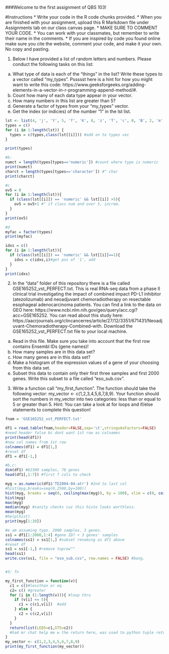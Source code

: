 ###Welcome to the first assignment of QBS 103!

#Instructions
* Write your code in the R code chunks provided.
* When you are finished with your assignment, upload this R Markdown file under Assignments tab on our class canvas page.
* MAKE SURE TO COMMENT YOUR CODE.
* You can work with your classmates, but remember to write their name in the comments.
* If you are inspired by code you found online make sure you cite the website, comment your code, and make it your own. No copy and pasting.

1) Below I have provided a list of random letters and numbers. Please conduct the following tasks on this list:
  a) What type of data is each of the "things" in the list? Write these types to a vector called "my_types". Pssssst here is a hint for how you might want to write this code: https://www.geeksforgeeks.org/adding-elements-in-a-vector-in-r-programming-append-method/#.
  b) Count how many of each data type appear in your vector.
  c) How many numbers in this list are greater than 5?
  d) Generate a factor of types from your "my_types" vector.
  e) Get the index (or indicies) of the number "1" in the lst list.

```r
lst <- list(4, 'j', 'Y', 5, 'f', 'K', 8, 'z', 'T', 'c', 0, 'B', 2, 'm', 'X', 9, 'd', 'V', 3, 'n', 'G', 6, 'h', 'J', 2, 'p', 'O', 1, 'q', 'R', 7, 's', 'D', 2, 'l', 'N', 0, 'w', 'E', 5, 'e', 'U', 4, 'i', 'P', 1, 'a', 'H', 8, 'y', 'S', 3, 'g', 'F', 9, 'b', 'M', 6, 'k', 'L', 7)
types = c()
for (i in 1:length(lst)) { 
  types = c(types,class(lst[[i]])) #add on to types vec
}

print(types)

#b: 
numct = length(types[types=='numeric']) #count where type is numeric
print(numct)
charct = length(types[types=='character']) #^ char
print(charct)

#c
ov5 = 0
for (i in 1:length(lst)){
  if (class(lst[[i]]) == 'numeric' && lst[[i]] >5){
    ov5 = ov5+1 #^ if class num and over 5, increm.
  }
}
print(ov5)

#d
myfac = factor(types)
print(myfac)

idxs = c()
for (i in 1:length(lst)){
  if (class(lst[[i]]) == 'numeric' && lst[[i]]==1){
    idxs = c(idxs,i)#get pos of '1', add
  }
}
print(idxs)


```

2) In the "data" folder of this repository there is a file called GSE165252_vst_PERFECT.txt. This is real RNA-seq data from a phase II clinical trial investigating the impact of combined impact PD-L1 inhibitor (atezolizumab) and neoadjuvant chemoradiotherapy on resectable esophageal adenocarcinoma patients. You can find a link to the data on GEO here: https://www.ncbi.nlm.nih.gov/geo/query/acc.cgi?acc=GSE165252. You can read about this study here: https://aacrjournals.org/clincancerres/article/27/12/3351/671431/Neoadjuvant-Chemoradiotherapy-Combined-with. Download the  GSE165252_vst_PERFECT.txt file to your local machine.
  a) Read in this file. Make sure you take into account that the first row contains Ensembl IDs (gene names)!
  b) How many samples are in this data set?
  c) How many genes are in this data set?
  d) Make a histogram of the expression values of a gene of your choosing from this data set.
  e) Subset this data to contain only their first three samples and first 2000 genes. Write this subset to a file called "eso_sub.csv".

  3) Write a function call "my_first_function". The function should take the following vector: my_vector <- c(1,2,3,4,5,6,7,8,9). Your function should sort the numbers in my_vector into two categories: less than or equal to 5 or greater than 5. Hint: You can take a look at for loops and if/else statements to complete this question!
```r
fnam = 'GSE165252_vst_PERFECT.txt'

df1 = read.table(fnam,header=FALSE,sep='\t',stringsAsFactors=FALSE) 
#need header false bc dont want 1st row as colnames
print(head(df1))
#now col names from 1st row
colnames(df1) = df1[1,]
#reset df
df1 = df1[-1,]

#b,c:
dim(df1) #62300 samples, 78 genes
head(df1[,1:7]) #first 7 cols to check

myg = as.numeric(df1$'TE2004-04-atr') #2nd to last col
#hist(myg,breaks=seq(0,2500,by=100))
hist(myg, breaks = seq(0, ceiling(max(myg)), by = 100), xlim = c(0, ceiling(max(myg))))
hist(myg)
max(myg)
median(myg) #sanity checks cuz this histo looks worthless.
mean(myg)
#help(hist)
print(myg[1:20])

#e am assuming typo. 2000 samples, 3 genes.
ss1 = df1[1:2000,1:4] #gene ID? + 3 genes' samples
colnames(ss1) = ss1[1,] #subset renaming as df1 above
#reset df
ss1 = ss1[-1,] #remove toprow^^
head(ss1)
write.csv(ss1, file = "eso_sub.csv", row.names = FALSE) #bang.


#3: fn

my_first_function = function(v){
  c1 = c()#lessthan or eq
  c2= c() #greater
  for (i in (1:length(v))){ #loop thru
    if (v[i] <= 5){
      c1 = c(c1,v[i])  #add 
    } else {
      c2 = c(c2,v[i])
    }
  }
  return(list(LEQ5=c1,GT5=c2)) 
  #had mr chat help me w the return here, was used to python tuple returns
}
my_vector <- c(1,2,3,4,5,6,7,8,9)
print(my_first_function(my_vector))
```
